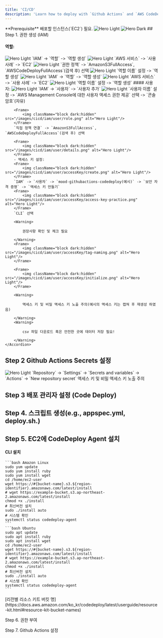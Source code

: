 ```yaml
---
title: 'CI/CD'
description: 'Learn how to deploy with `Github Actions` and `AWS CodeDeploy`'
---
```


<Info>
    **Prerequisite** 배포할 인스턴스(`EC2`) 필요.
</Info>
<Frame>
    <img className="block dark:hidden" src="/images/Blank%20diagram%20-%20Page%202.png" alt="Hero Light"/>
    <img className="hidden dark:block" src="/images/Blank%20diagram%20-%20Page%201.png" alt="Hero Dark"/>
</Frame>
## Step 1. 권한 생성 (IAM)

#### 역할:

<AccordionGroup>
    <Accordion icon="aws" title="EC2">
        <Frame>
            <img className="block dark:hidden" src="/images/cicd/iam/role/create.png" alt="Hero Light"/>
        </Frame>
        `IAM` -> `역할` -> `역할 생성`
        <Frame>
            <img className="block dark:hidden" src="/images/cicd/iam/role/ec2/choose.png" alt="Hero Light"/>
        </Frame>
        `AWS 서비스` -> `사용 사례` -> `EC2`
        <Frame>
            <img className="block dark:hidden" src="/images/cicd/iam/role/role.png" alt="Hero Light"/>
        </Frame>
        `권한 정책` -> `AmazonS3FullAccess`, `AWSCodeDeployFullAccess`(검색 후) 선택
        <Frame>
            <img className="block dark:hidden" src="/images/cicd/iam/role/ec2/naming.png" alt="Hero Light"/>
        </Frame>
        `역할 이름` 설정 -> `역할 생성`
    </Accordion>
    <Accordion icon="aws" title="CodeDeploy">
        <Frame>
            <img className="block dark:hidden" src="/images/cicd/iam/role/create.png" alt="Hero Light"/>
        </Frame>
        `IAM` -> `역할` -> `역할 생성`
        <Frame>
            <img className="block dark:hidden" src="/images/cicd/iam/role/codeDeploy/choose.png" alt="Hero Light"/>
        </Frame>
        `AWS 서비스` -> `사용 사례` -> `EC2`
        <Frame>
            <img className="block dark:hidden" src="/images/cicd/iam/role/codeDeploy/naming.png" alt="Hero Light"/>
        </Frame>
        `역할 이름` 설정 -> `역할 생성`
    </Accordion>
</AccordionGroup>
#### 사용자:
<AccordionGroup>
    <Accordion icon="aws" title="GithubActionsRole">
        <Frame>
            <img className="block dark:hidden" src="/images/cicd/iam/user/create.png" alt="Hero Light"/>
        </Frame>
        `IAM` -> `사용자` -> `사용자 추가`
        <Frame>
            <img className="block dark:hidden" src="/images/cicd/iam/user/initialize.png" alt="Hero Light"/>
        </Frame>
        `사용자 이름` 설정 -> `AWS Management Console에 대한 사용자 액세스 권한 제공` 선택 -> `콘솔 암호`(자유)

        <Frame>
            <img className="block dark:hidden" src="/images/cicd/iam/user/role.png" alt="Hero Light"/>
        </Frame>
        `직접 정책 연결` -> `AmazonS3FullAccess`, `AWSCodeDeployFullAccess`(검색 후) 선택

        <Frame>
            <img className="block dark:hidden" src="/images/cicd/iam/user/details.png" alt="Hero Light"/>
        </Frame>
        - 액세스 키 설정:
        <Frame>
            <img className="block dark:hidden" src="/images/cicd/iam/user/accessKey/create.png" alt="Hero Light"/>
        </Frame>
        `IAM` -> `사용자` -> `mood-githubactions-codedeploy(예시)` -> `보안 자격 증명` -> `액세스 키 만들기`
        <Frame>
            <img className="block dark:hidden" src="/images/cicd/iam/user/accessKey/access-key-practice.png" alt="Hero Light"/>
        </Frame>
        `CLI` 선택

        <Warning>

            권장사항 확인 및 체크 필요

        </Warning>
        <Frame>
            <img className="block dark:hidden" src="/images/cicd/iam/user/accessKey/tag-naming.png" alt="Hero Light"/>
        </Frame>

        <Frame>
            <img className="block dark:hidden" src="/images/cicd/iam/user/accessKey/initialize.png" alt="Hero Light"/>
        </Frame>

        <Warning>

            액세스 키 및 비밀 액세스 키 노출 주의(예시의 액세스 키는 캡쳐 후 재생성 하였음)

        </Warning>
        <Warning>

            csv 파일 다운로드 혹은 안전한 곳에 데이터 저장 필요!

        </Warning>
    </Accordion>
</AccordionGroup>

## Step 2 Github Actions Secrets 설정

<AccordionGroup>
    <Accordion icon="github" title="AccessKey">
        <Frame>
            <img className="block dark:hidden" src="/images/cicd/github-actions-secrets/create.png" alt="Hero Light"/>
        </Frame>
        `Repository` -> `Settings` -> `Secrets and variables` -> `Actions` -> `New repository secret`
        <Warning>
            액세스 키 및 비밀 액세스 키 노출 주의
        </Warning>
    </Accordion>
</AccordionGroup>


## Step 3 배포 관리자 설정 (Code Deploy)

## Step 4. 스크립트 생성(e.g., appspec.yml, deploy.sh.)

## Step 5. EC2에 CodeDeploy Agent 설치

#### CLI 설치

<CodeGroup>

    ```bash Amazon Linux
    sudo yum update
    sudo yum install ruby
    sudo yum install wget
    cd /home/ec2-user
    wget https://#{bucket-name}.s3.${region-identifier}.amazonaws.com/latest/install
    # wget https://example-bucket.s3.ap-northeast-2.amazonaws.com/latest/install
    chmod +x ./install
    # 최신버전 설치
    sudo ./install auto
    # 시스템 확인
    systemctl status codedeploy-agent
    ```
    ```bash Ubuntu
    sudo apt update
    sudo apt install ruby
    sudo apt install wget
    cd /home/ec2-user
    wget https://#{bucket-name}.s3.${region-identifier}.amazonaws.com/latest/install
    # wget https://example-bucket.s3.ap-northeast-2.amazonaws.com/latest/install
    chmod +x ./install
    # 최신버전 설치
    sudo ./install auto
    # 시스템 확인
    systemctl status codedeploy-agent
    ```

</CodeGroup>
[리전별 리소스 키트 버킷 명](https://docs.aws.amazon.com/ko_kr/codedeploy/latest/userguide/resource-kit.html#resource-kit-bucket-names)

Step 6. 권한 부여

Step 7. Github Actions 설정
